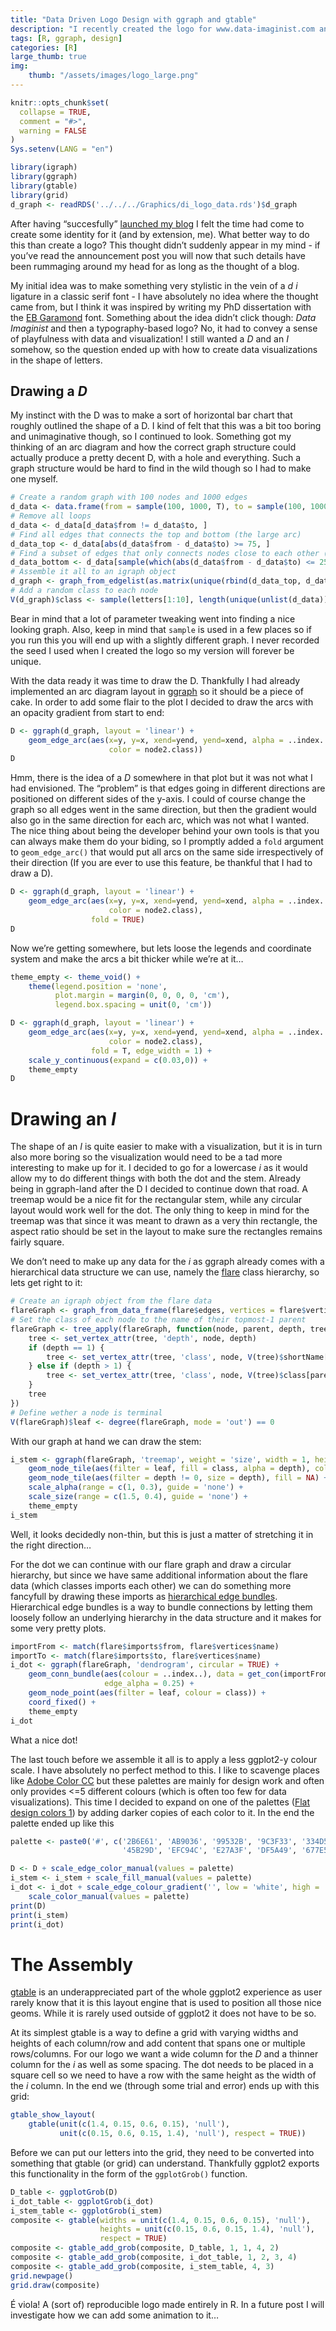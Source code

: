 ```yaml
---
title: "Data Driven Logo Design with ggraph and gtable"
description: "I recently created the logo for www.data-imaginist.com and in this post I will describe how I did it and what went through my head in the process"
tags: [R, ggraph, design]
categories: [R]
large_thumb: true
img:
    thumb: "/assets/images/logo_large.png"
---
```


```r
knitr::opts_chunk$set(
  collapse = TRUE,
  comment = "#>",
  warning = FALSE
)
Sys.setenv(LANG = "en")

library(igraph)
library(ggraph)
library(gtable)
library(grid)
d_graph <- readRDS('../../../Graphics/di_logo_data.rds')$d_graph
```

After having "succesfully" [launched my blog]({% post_url 2016-09-18-wellcome-to-data-imaginist %})
I felt the time had come to create some identity for it (and by extension, me). 
What better way to do this than create a logo? This thought didn't suddenly 
appear in my mind - if you've read the announcement post you will now that such
details have been rummaging around my head for as long as the thought of a blog.

My initial idea was to make something very stylistic in the vein of a *d i* 
ligature in a classic serif font - I have absolutely no idea where the thought
came from, but I think it was inspired by writing my PhD dissertation with the 
[EB Garamond](http://www.georgduffner.at/ebgaramond/) font. Something about the
idea didn't click though: *Data Imaginist* and then a typography-based logo? No,
it had to convey a sense of playfulness with data and visualization! I still 
wanted a *D* and an *I* somehow, so the question ended up with how to create 
data visualizations in the shape of letters.

## Drawing a *D*
My instinct with the D was to make a sort of horizontal bar chart that roughly
outlined the shape of a D. I kind of felt that this was a bit too boring and 
unimaginative though, so I continued to look. Something got my thinking of an 
arc diagram and how the correct graph structure could actually produce a pretty 
decent D, with a hole and everything. Such a graph structure would be hard to 
find in the wild though so I had to make one myself.

```r
# Create a random graph with 100 nodes and 1000 edges
d_data <- data.frame(from = sample(100, 1000, T), to = sample(100, 1000, T))
# Remove all loops
d_data <- d_data[d_data$from != d_data$to, ]
# Find all edges that connects the top and bottom (the large arc)
d_data_top <- d_data[abs(d_data$from - d_data$to) >= 75, ]
# Find a subset of edges that only connects nodes close to each other (the stem)
d_data_bottom <- d_data[sample(which(abs(d_data$from - d_data$to) <= 25), 200), ]
# Assemble it all to an igraph object
d_graph <- graph_from_edgelist(as.matrix(unique(rbind(d_data_top, d_data_bottom))))
# Add a random class to each node
V(d_graph)$class <- sample(letters[1:10], length(unique(unlist(d_data))), T)
```

Bear in mind that a lot of parameter tweaking went into finding a nice looking
graph. Also, keep in mind that `sample` is used in a few places so if you run
this you will end up with a slightly different graph. I never recorded the seed
I used when I created the logo so my version will forever be unique.

With the data ready it was time to draw the D. Thankfully I had already
implemented an arc diagram layout in [ggraph](https://github.com/thomasp85/ggraph) 
so it should be a piece of cake. In order to add some flair to the plot I 
decided to draw the arcs with an opacity gradient from start to end:

```r
D <- ggraph(d_graph, layout = 'linear') +
    geom_edge_arc(aes(x=y, y=x, xend=yend, yend=xend, alpha = ..index..,
                      color = node2.class))
D
```

Hmm, there is the idea of a *D* somewhere in that plot but it was not what I had
envisioned. The "problem" is that edges going in different directions are 
positioned on different sides of the y-axis. I could of course change the graph 
so all edges went in the same direction, but then the gradient would also go in 
the same direction for each arc, which was not what I wanted. The nice thing 
about being the developer behind your own tools is that you can always make them
do your biding, so I promptly added a `fold` argument to `geom_edge_arc()` that
would put all arcs on the same side irrespectively of their direction (If you
are ever to use this feature, be thankful that I had to draw a D).

```r
D <- ggraph(d_graph, layout = 'linear') +
    geom_edge_arc(aes(x=y, y=x, xend=yend, yend=xend, alpha = ..index..,
                      color = node2.class), 
                  fold = TRUE)
D
```

Now we're getting somewhere, but lets loose the legends and coordinate system 
and make the arcs a bit thicker while we're at it...

```r
theme_empty <- theme_void() +
    theme(legend.position = 'none', 
          plot.margin = margin(0, 0, 0, 0, 'cm'), 
          legend.box.spacing = unit(0, 'cm'))

D <- ggraph(d_graph, layout = 'linear') +
    geom_edge_arc(aes(x=y, y=x, xend=yend, yend=xend, alpha = ..index..,
                      color = node2.class),
                  fold = T, edge_width = 1) +
    scale_y_continuous(expand = c(0.03,0)) +
    theme_empty
D
```

# Drawing an *I*
The shape of an *I* is quite easier to make with a visualization, but it is in
turn also more boring so the visualization would need to be a tad more 
interesting to make up for it. I decided to go for a lowercase *i* as it would
allow my to do different things with both the dot and the stem. Already being in
ggraph-land after the D I decided to continue down that road. A treemap would be
a nice fit for the rectangular stem, while any circular layout would work well 
for the dot. The only thing to keep in mind for the treemap was that since it 
was meant to drawn as a very thin rectangle, the aspect ratio should be set in 
the layout to make sure the rectangles remains fairly square.

We don't need to make up any data for the *i* as ggraph already comes with a 
hierarchical data structure we can use, namely the [flare](http://flare.prefuse.org) 
class hierarchy, so lets get right to it:

```r
# Create an igraph object from the flare data
flareGraph <- graph_from_data_frame(flare$edges, vertices = flare$vertices)
# Set the class of each node to the name of their topmost-1 parent
flareGraph <- tree_apply(flareGraph, function(node, parent, depth, tree) {
    tree <- set_vertex_attr(tree, 'depth', node, depth)
    if (depth == 1) {
        tree <- set_vertex_attr(tree, 'class', node, V(tree)$shortName[node])
    } else if (depth > 1) {
        tree <- set_vertex_attr(tree, 'class', node, V(tree)$class[parent])
    }
    tree
})
# Define wether a node is terminal
V(flareGraph)$leaf <- degree(flareGraph, mode = 'out') == 0
```

With our graph at hand we can draw the stem:

```r
i_stem <- ggraph(flareGraph, 'treemap', weight = 'size', width = 1, height = 3) +
    geom_node_tile(aes(filter = leaf, fill = class, alpha = depth), colour = NA) +
    geom_node_tile(aes(filter = depth != 0, size = depth), fill = NA) +
    scale_alpha(range = c(1, 0.3), guide = 'none') +
    scale_size(range = c(1.5, 0.4), guide = 'none') +
    theme_empty
i_stem
```

Well, it looks decidedly non-thin, but this is just a matter of stretching it in
the right direction...

For the dot we can continue with our flare graph and draw a circular hierarchy,
but since we have same additional information about the flare data (which 
classes imports each other) we can do something more fancyfull by drawing these
imports as [hierarchical edge bundles](http://ieeexplore.ieee.org/document/4015425/).
Hierarchical edge bundles is a way to bundle connections by letting them
loosely follow an underlying hierarchy in the data structure and it makes for 
some very pretty plots.

```r
importFrom <- match(flare$imports$from, flare$vertices$name)
importTo <- match(flare$imports$to, flare$vertices$name)
i_dot <- ggraph(flareGraph, 'dendrogram', circular = TRUE) +
    geom_conn_bundle(aes(colour = ..index..), data = get_con(importFrom, importTo),
                     edge_alpha = 0.25) +
    geom_node_point(aes(filter = leaf, colour = class)) +
    coord_fixed() +
    theme_empty
i_dot
```

What a nice dot!

The last touch before we assemble it all is to apply a less ggplot2-y colour
scale. I have absolutely no perfect method to this. I like to scavenge places 
like [Adobe Color CC](https://color.adobe.com/da/explore/most-popular/?time=all)
but these palettes are mainly for design work and often only provides <=5 
different colours (which is often too few for data visualizations). This time I
decided to expand on one of the palettes 
([Flat design colors 1](https://color.adobe.com/da/Flat-design-colors-1-color-theme-3044245/))
by adding darker copies of each color to it. In the end the palette ended up
like this

```r
palette <- paste0('#', c('2B6E61', 'AB9036', '99532B', '9C3F33', '334D5C', 
                         '45B29D', 'EFC94C', 'E27A3F', 'DF5A49', '677E52'))

D <- D + scale_edge_color_manual(values = palette)
i_stem <- i_stem + scale_fill_manual(values = palette)
i_dot <- i_dot + scale_edge_colour_gradient('', low = 'white', high = '#2C3E50') +
    scale_color_manual(values = palette)
print(D)
print(i_stem)
print(i_dot)
```

# The Assembly
[gtable](https://github.com/hadley/gtable) is an underappreciated part of the 
whole ggplot2 experience as user rarely know that it is this layout engine that 
is used to position all those nice geoms. While it is rarely used outside of
ggplot2 it does not have to be so.

At its simplest gtable is a way to define a grid with varying widths and heights
of each column/row and add content that spans one or multiple rows/columns. For
our logo we want a wide column for the *D* and a thinner column for the *i* as
well as some spacing. The dot needs to be placed in a square cell so we need to 
have a row with the same height as the width of the *i* column. In the end we 
(through some trial and error) ends up with this grid:

```r
gtable_show_layout(
    gtable(unit(c(1.4, 0.15, 0.6, 0.15), 'null'), 
           unit(c(0.15, 0.6, 0.15, 1.4), 'null'), respect = TRUE))
```

Before we can put our letters into the grid, they need to be converted into
something that gtable (or grid) can understand. Thankfully ggplot2 exports this
functionality in the form of the `ggplotGrob()` function.

```r
D_table <- ggplotGrob(D)
i_dot_table <- ggplotGrob(i_dot)
i_stem_table <- ggplotGrob(i_stem)
composite <- gtable(widths = unit(c(1.4, 0.15, 0.6, 0.15), 'null'), 
                    heights = unit(c(0.15, 0.6, 0.15, 1.4), 'null'), 
                    respect = TRUE)
composite <- gtable_add_grob(composite, D_table, 1, 1, 4, 2)
composite <- gtable_add_grob(composite, i_dot_table, 1, 2, 3, 4)
composite <- gtable_add_grob(composite, i_stem_table, 4, 3)
grid.newpage()
grid.draw(composite)
```

É viola! A (sort of) reproducible logo made entirely in R. In a future post I 
will investigate how we can add some animation to it...